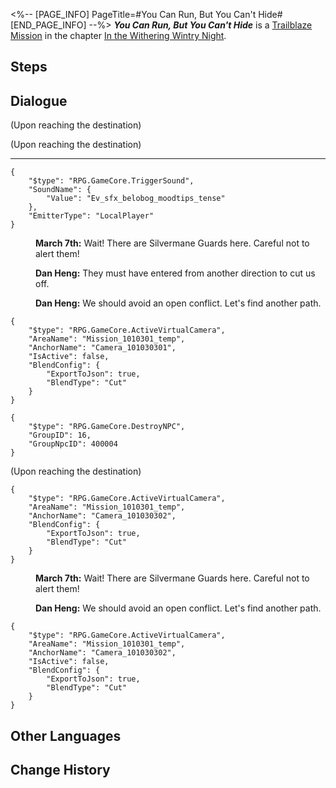 <%-- [PAGE_INFO]
PageTitle=#You Can Run, But You Can't Hide#
[END_PAGE_INFO] --%>
{{Stub|Dialogue.}}
{{Mission Infobox
|id            = 1010303
|title         = 
|image         = <!--Mission You Can Run, But You Can't Hide.png-->
|type          = Trailblaze
|event_name    = 
|chapter       = In the Withering Wintry Night
|requirements  = [[Trailblaze Mission]] ''[[Everwinter Night]]'' completed
|summary       = <!--official mission summary from Fate's Atlas-->
|characters    = Dan Heng; March 7th; Trailblazer
|startLocation = [[Jarilo-VI]] - [[Backwater Pass]]
|world         = Jarilo-VI
|area          = Backwater Pass
|prev          = Everwinter Night
|next          = 
|rewards       = 
}}
'''''You Can Run, But You Can't Hide''''' is a [[Trailblaze Mission]] in the chapter [[In the Withering Wintry Night]].

==Steps==


<!--
==Gameplay Notes==

--><!--
==Trial Character==

-->
==Dialogue==
{{Stub Dialogue}}
;(Upon reaching the destination)

;(Upon reaching the destination)
----
<pre>{
	"$type": "RPG.GameCore.TriggerSound",
	"SoundName": {
		"Value": "Ev_sfx_belobog_moodtips_tense"
	},
	"EmitterType": "LocalPlayer"
}</pre>
:{{A|VO chapter1 1 mar7th 281.ogg}} '''March 7th:''' Wait! There are Silvermane Guards here. Careful not to alert them!
:{{A|VO chapter1 1 danheng 240.ogg}} '''Dan Heng:''' They must have entered from another direction to cut us off.
:{{A|VO chapter1 1 danheng 241.ogg}} '''Dan Heng:''' We should avoid an open conflict. Let's find another path.
<pre>{
	"$type": "RPG.GameCore.ActiveVirtualCamera",
	"AreaName": "Mission_1010301_temp",
	"AnchorName": "Camera_101030301",
	"IsActive": false,
	"BlendConfig": {
		"ExportToJson": true,
		"BlendType": "Cut"
	}
}</pre>
<pre>{
	"$type": "RPG.GameCore.DestroyNPC",
	"GroupID": 16,
	"GroupNpcID": 400004
}</pre>
:<!--1-second delay-->

;(Upon reaching the destination)
:<!--0.5-second delay-->
<pre>{
	"$type": "RPG.GameCore.ActiveVirtualCamera",
	"AreaName": "Mission_1010301_temp",
	"AnchorName": "Camera_101030302",
	"BlendConfig": {
		"ExportToJson": true,
		"BlendType": "Cut"
	}
}</pre>
:{{A|VO chapter1 1 mar7th 281.ogg}} '''March 7th:''' Wait! There are Silvermane Guards here. Careful not to alert them!
:{{A|VO chapter1 1 danheng 241.ogg}} '''Dan Heng:''' We should avoid an open conflict. Let's find another path.
<pre>{
	"$type": "RPG.GameCore.ActiveVirtualCamera",
	"AreaName": "Mission_1010301_temp",
	"AnchorName": "Camera_101030302",
	"IsActive": false,
	"BlendConfig": {
		"ExportToJson": true,
		"BlendType": "Cut"
	}
}</pre>
:<!--0.5-second delay-->
{{Dialogue End}}

==Other Languages==
{{Other Languages
|en   = You Can Run, But You Can't Hide
|zhs  = 躲得过初一，躲不过十五
|zht  = 躲得過初一，躲不過十五
|ja   = 今日は逃げられても、明日は逃げられない
|ko   = 뛰어봤자 벼룩
|es   = Puedes correr, pero no esconderte
|fr   = Tu peux courir, mais tu ne peux pas te cacher
|ru   = Можешь бежать, но тебе не спрятаться
|th   = วันนี้อาจจะหนีได้ แต่วันหน้าไม่มีทางหลบพ้น
|vi   = Tránh Vỏ Dưa Gặp Vỏ Dừa
|de   = Du kannst weglaufen, aber du kannst dich nicht verstecken
|id   = Tak Bisa Sembunyi Selamanya
|pt   = Você Pode Correr, Mas Não Pode se Esconder
}}

==Change History==
{{Change History|1.0}}
